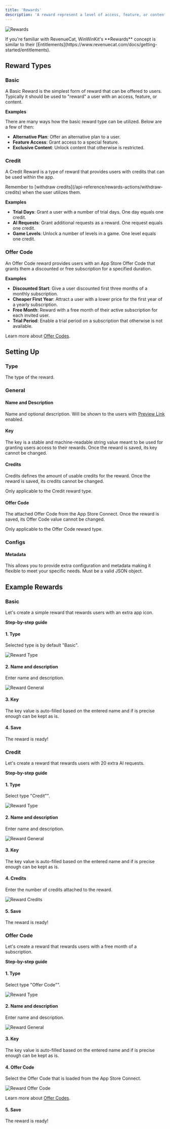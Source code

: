 ```yaml
---
title: 'Rewards'
description: 'A reward represent a level of access, feature, or content that a user is “rewarded” with.'
---
```


![Rewards](/images/rewards-list.png)

<Info>
If you're familiar with RevenueCat, WinWinKit's **Rewards** concept is similar to their [Entitlements](https://www.revenuecat.com/docs/getting-started/entitlements).
</Info>

## Reward Types

### Basic

A Basic Reward is the simplest form of reward that can be offered to users.
Typically it should be used to "reward" a user with an access, feature, or content.

**Examples**

There are many ways how the basic reward type can be utilized.
Below are a few of then:

- **Alternative Plan**: Offer an alternative plan to a user.
- **Feature Access**: Grant access to a special feature.
- **Exclusive Content**: Unlock content that otherwise is restricted.

### Credit

A Credit Reward is a type of reward that provides users with credits that can be used within the app.

<Info>
Remember to [withdraw credits](/api-reference/rewards-actions/withdraw-credits) when the user utilizes them.
</Info>

**Examples**

- **Trial Days**: Grant a user with a number of trial days. One day equals one credit.
- **AI Requests**: Grant additional requests as a reward. One request equals one credit.
- **Game Levels**: Unlock a number of levels in a game. One level equals one credit. 

### Offer Code

An Offer Code reward provides users with an App Store Offer Code that grants them a discounted or free subscription for a specified duration.

**Examples**

- **Discounted Start**: Give a user discounted first three months of a monthly subscription.
- **Cheaper First Year**: Attract a user with a lower price for the first year of a yearly subscription. 
- **Free Month**: Reward with a free month of their active subscription for each invited user.
- **Trial Period**: Enable a trial period on a subscription that otherwise is not available.

Learn more about [Offer Codes](/referral/offer-codes).

## Setting Up

### Type

The type of the reward.

### General

#### Name and Description

Name and optional description. Will be shown to the users with [Preview Link](/referral/preview-link) enabled. 

#### Key

The key is a stable and machine-readable string value meant to be used for granting users access to their rewards.
Once the reward is saved, its key cannot be changed.

#### Credits

Credits defines the amount of usable credits for the reward.
Once the reward is saved, its credits cannot be changed.

Only applicable to the Credit reward type.

#### Offer Code

The attached Offer Code from the App Store Connect.
Once the reward is saved, its Offer Code value cannot be changed.

Only applicable to the Offer Code reward type.

### Configs

#### Metadata

This allows you to provide extra configuration and metadata making it flexible to meet your specific needs. 
Must be a valid JSON object.

## Example Rewards

### Basic

Let's create a simple reward that rewards users with an extra app icon. 

**Step-by-step guide**

#### 1. Type

Selected type is by default "Basic".

![Reward Type](/images/create-basic-reward-1.png)

#### 2. Name and description

Enter name and description.

![Reward General](/images/create-basic-reward-2.png)

#### 3. Key

The key value is auto-filled based on the entered name and if is precise enough can be kept as is.

#### 4. Save

The reward is ready!

### Credit

Let's create a reward that rewards users with 20 extra AI requests.

**Step-by-step guide**

#### 1. Type

Select type "Credit"".

![Reward Type](/images/create-credit-reward-1.png)

#### 2. Name and description

Enter name and description.

![Reward General](/images/create-credit-reward-2.png)

#### 3. Key

The key value is auto-filled based on the entered name and if is precise enough can be kept as is.

#### 4. Credits

Enter the number of credits attached to the reward.

![Reward Credits](/images/create-credit-reward-3.png)

#### 5. Save

The reward is ready!

### Offer Code

Let's create a reward that rewards users with a free month of a subscription.

**Step-by-step guide**

#### 1. Type

Select type "Offer Code"".

![Reward Type](/images/create-offer-code-reward-1.png)

#### 2. Name and description

Enter name and description.

![Reward General](/images/create-offer-code-reward-2.png)

#### 3. Key

The key value is auto-filled based on the entered name and if is precise enough can be kept as is.

#### 4. Offer Code

Select the Offer Code that is loaded from the App Store Connect.

![Reward Offer Code](/images/create-offer-code-reward-3.png)

Learn more about [Offer Codes](/referral/offer-codes).

#### 5. Save

The reward is ready!